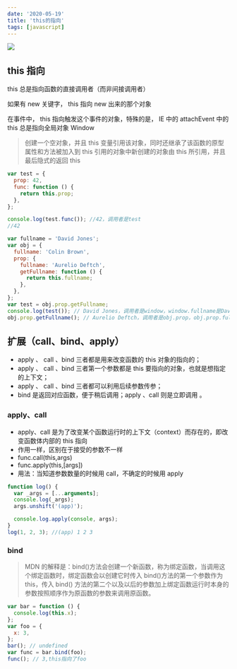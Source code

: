 ```yaml
---
date: '2020-05-19'
title: 'this的指向'
tags: [javascript]
---
```


![](https://cdn.jsdelivr.net/gh/funnypan/pics@master/img/20200413141906.png)

## this 指向

this 总是指向函数的直接调⽤者（⽽⾮间接调⽤者）

如果有 new 关键字， this 指向 new 出来的那个对象

在事件中， this 指向触发这个事件的对象，特殊的是， IE 中的 attachEvent 中的 this 总是指向全局对象 Window

> 创建⼀个空对象，并且 this 变量引⽤该对象，同时还继承了该函数的原型属性和⽅法被加⼊到 this 引⽤的对象中新创建的对象由 this 所引⽤，并且最后隐式的返回 this

```javascript
var test = {
  prop: 42,
  func: function () {
    return this.prop;
  },
};

console.log(test.func()); //42，调用者是test
//42

var fullname = 'David Jones';
var obj = {
  fullname: 'Colin Brown',
  prop: {
    fullname: 'Aurelio Deftch',
    getFullname: function () {
      return this.fullname;
    },
  },
};
var test = obj.prop.getFullname;
console.log(test()); // David Jones，调用者是window，window.fullname是David Jones
obj.prop.getFullname(); // Aurelio Deftch，调用者是obj.prop，obj.prop.fullname是Aurelio Deftch
```

## 扩展（call、bind、apply）

- apply 、 call 、bind 三者都是用来改变函数的 this 对象的指向的；
- apply 、 call 、bind 三者第一个参数都是 this 要指向的对象，也就是想指定的上下文；
- apply 、 call 、bind 三者都可以利用后续参数传参；
- bind 是返回对应函数，便于稍后调用；apply 、call 则是立即调用 。

### apply、call

- apply、call 是为了改变某个函数运行时的上下文（context）而存在的，即改变函数体内部的 this 指向
- 作用一样，区别在于接受的参数不一样
- func.call(this,args)
- func.apply(this,[args])
- 用法：当知道参数数量的时候用 call，不确定的时候用 apply

```javascript
function log() {
  var _args = [...arguments];
  console.log(_args);
  args.unshift('(app)');

  console.log.apply(console, args);
}
log(1, 2, 3); //(app) 1 2 3
```

### bind

> MDN 的解释是：bind()方法会创建一个新函数，称为绑定函数，当调用这个绑定函数时，绑定函数会以创建它时传入 bind()方法的第一个参数作为 this，传入 bind() 方法的第二个以及以后的参数加上绑定函数运行时本身的参数按照顺序作为原函数的参数来调用原函数。

```javascript
var bar = function () {
  console.log(this.x);
};
var foo = {
  x: 3,
};
bar(); // undefined
var func = bar.bind(foo);
func(); // 3,this指向了foo
```
